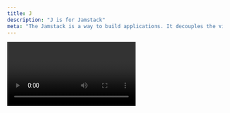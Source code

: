 ```yaml
---
title: J
description: "J is for Jamstack"
meta: "The Jamstack is a way to build applications. It decouples the visual layer from the data and business logic. It enables you to compose your site."
---
```


<Video id="BjcMsEgKQmc" />

The Jamstack is a way to build applications. It decouples the visual layer from the data and business logic. This makes your apps more flexible, scalable, and maintainable. It makes them more performant and brings them to the modern age of web development and beyond. It enables you to compose custom logic and 3rd party services and piece them together to allow you to choose the best in class or the product specific that fits your needs.